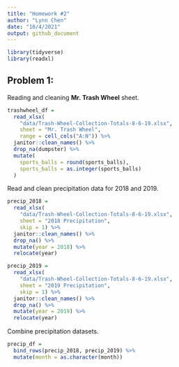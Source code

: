 ```yaml
---
title: "Homework #2"
author: "Lynn Chen"
date: "10/4/2021"
output: github_document
---
```


```r
library(tidyverse)
library(readxl)
```


## Problem 1:

Reading and cleaning **Mr. Trash Wheel** sheet.

```r
trashwheel_df = 
  read_xlsx(
    "data/Trash-Wheel-Collection-Totals-8-6-19.xlsx",
    sheet = "Mr. Trash Wheel",
    range = cell_cols("A:N")) %>%
  janitor::clean_names() %>% 
  drop_na(dumpster) %>% 
  mutate(
    sports_balls = round(sports_balls),
    sports_balls = as.integer(sports_balls)
  )
```

Read and clean precipitation data for 2018 and 2019.

```r
precip_2018 = 
  read_xlsx(
    "data/Trash-Wheel-Collection-Totals-8-6-19.xlsx",
    sheet = "2018 Precipitation",
    skip = 1) %>% 
  janitor::clean_names() %>% 
  drop_na() %>% 
  mutate(year = 2018) %>% 
  relocate(year)

precip_2019 = 
  read_xlsx(
    "data/Trash-Wheel-Collection-Totals-8-6-19.xlsx",
    sheet = "2019 Precipitation",
    skip = 1) %>% 
  janitor::clean_names() %>% 
  drop_na() %>% 
  mutate(year = 2019) %>% 
  relocate(year)
```

Combine precipitation datasets. 

```r
precip_df = 
  bind_rows(precip_2018, precip_2019) %>% 
  mutate(month = as.character(month))
```



